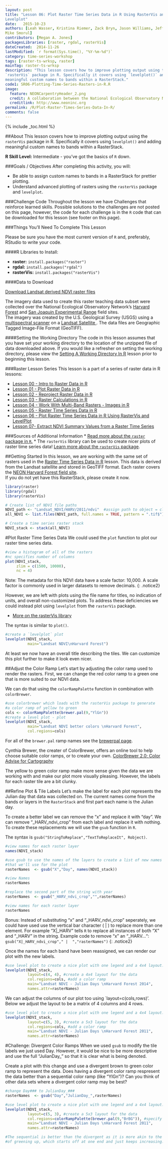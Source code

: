```yaml
---
layout: post
title: "Lesson 06: Plot Raster Time Series Data in R Using RasterVis and
Levelplot"
date:   2015-10-23
authors: [Leah Wasser, Kristina Riemer, Zack Bryn, Jason Williams, Jeff Hollister, 
Mike Smorul]
contributors: [Megan A. Jones]
packagesLibraries: [raster, rgdal, rasterVis]
dateCreated:  2014-11-26
lastModified: `r format(Sys.time(), "%Y-%m-%d")`
category: time-series-workshop
tags: [raster-ts-wrksp, raster]
mainTag: raster-ts-wrksp
description: "This lesson covers how to improve plotting output using the
`rasterVis` package in R. Specifically it covers using `levelplot()` and adding
meaningful custom names to bands within a RasterStack."
code1: SR06-Plotting-Time-Series-Rasters-in-R.R
image:
  feature: NEONCarpentryHeader_2.png
  credit: A collaboration between the National Ecological Observatory Network (NEON) and Data Carpentry
  creditlink: http://www.neoninc.org
permalink: /R/Plot-Raster-Times-Series-Data-In-R/
comments: false
---
```


{% include _toc.html %}

##About
This lesson covers how to improve plotting output using the
`rasterVis` package in R. Specifically it covers using `levelplot()` and adding
meaningful custom names to bands within a RasterStack. 

**R Skill Level:** Intermediate - you've got the basics of `R` down.

<div id="objectives" markdown="1">

###Goals / Objectives
After completing this activity, you will:

* Be able to assign custom names to bands in a RasterStack for prettier plotting.
* Understand advanced plotting of rasters using the `rasterVis` package and
`levelplot`.

###Challenge Code
Throughout the lesson we have Challenges that reinforce learned skills. Possible
solutions to the challenges are not posted on this page, however, the code for 
each challenge is in the `R` code that can be downloaded for this lesson (see 
footer on this page).

###Things You'll Need To Complete This Lesson

Please be sure you have the most current version of `R` and, preferably,
RStudio to write your code.

####R Libraries to Install:

* **raster:** `install.packages("raster")`
* **rgdal:** `install.packages("rgdal")`
* **rasterVis:** `install.packages("rasterVis")`

####Data to Download

<a href=" https://ndownloader.figshare.com/files/3579867" class="btn btn-success"> Download Landsat derived NDVI raster files</a> 

The imagery data used to create this raster teaching data subset were collected
over the National Ecological Observatory Network's
<a href="http://www.neoninc.org/science-design/field-sites/harvard-forest" target="_blank" >Harvard Forest</a>
and 
<a href="http://www.neoninc.org/science-design/field-sites/san-joaquin-experimental-range" target="_blank" >San Joaquin Experimental Range</a>
field sites.  
The imagery was created by the U.S. Geological Survey (USGS) using a 
<a href="http://eros.usgs.gov/#/Find_Data/Products_and_Data_Available/MSS" target="_blank" >  multispectral scanner</a>
on a <a href="http://landsat.usgs.gov" target="_blank" > Landsat Satellite </a>.
The data files are Geographic Tagged Image-File Format (GeoTIFF). 



####Setting the Working Directory
The code in this lesson assumes that you have set your working directory to the
location of the unzipped file of data downloaded above.  If you would like a
refresher on setting the working directory, please view the [Setting A Working Directory In R]({{site.baseurl}}/R/Set-Working-Directory "R Working Directory Lesson") 
lesson prior to beginning this lesson.

###Raster Lesson Series 
This lesson is a part of a series of raster data in R lessons:

* [Lesson 00 - Intro to Raster Data in R]({{ site.baseurl}}/R/Introduction-to-Raster-Data-In-R/)
* [Lesson 01 - Plot Raster Data in R]({{ site.baseurl}}/R/Plot-Rasters-In-R/)
* [Lesson 02 - Reproject Raster Data in R]({{ site.baseurl}}/R/Reproject-Raster-In-R/)
* [Lesson 03 - Raster Calculations in R]({{ site.baseurl}}/R/Raster-Calculations-In-R/)
* [Lesson 04 - Work With Multi-Band Rasters - Images in R]({{ site.baseurl}}/R/Multi-Band-Rasters-In-R/)
* [Lesson 05 - Raster Time Series Data in R]({{ site.baseurl}}/R/Raster-Times-Series-Data-In-R/)
* [Lesson 06 - Plot Raster Time Series Data in R Using RasterVis and LevelPlot]({{ site.baseurl}}/R/Plot-Raster-Times-Series-Data-In-R/)
* [Lesson 07- Extract NDVI Summary Values from a Raster Time Series]({{ site.baseurl}}/R/Extract-NDVI-From-Rasters-In-R/)

###Sources of Additional Information
* <a href="http://cran.r-project.org/web/packages/raster/raster.pdf" target="_blank"> Read more about the `raster` package in `R`.</a>
* The `rasterVis` library can be used to create nicer plots of raster time
series data! <a href="https://cran.r-project.org/web/packages/rasterVis/rasterVis.pdf"
target="_blank">Learn more about the `rasterVis` package</a>.

</div>

##Getting Started 
In this lesson, we are working with the same set of rasters used in the
[Raster Time Series Data in R ]({{ site.baseurl}} /R/Raster-Times-Series-Data-In-R/) 
lesson. This data is derived from the Landsat satellite and stored in GeoTIFF
format. Each raster covers the <a href="http://www.neoninc.org/science-design/field-sites/harvard-forest" target="_blank">NEON Harvard Forest field site</a>.  
If you do not yet have this RasterStack, please create it now. 

```r

library(raster)
library(rgdal)
library(rasterVis)

# Create list of NDVI file paths
NDVI_path <- "Landsat_NDVI/HARV/2011/ndvi"  #assign path to object = cleaner code
all_NDVI <- list.files(NDVI_path, full.names = TRUE, pattern = ".tif$")

# Create a time series raster stack
NDVI_stack <- stack(all_NDVI)
```

#Plot Raster Time Series Data
We could used the `plot` function to plot our raster time series data.

```r
#view a histogram of all of the rasters
#nc specifies number of columns
plot(NDVI_stack, 
     zlim = c(1500, 10000), 
     nc = 4)

``` 

Note: The metadata for this NDVI data have a scale factor: 10,000. A scale
factor is commonly used in larger datasets to remove decimals. {: .notice2}

However, we are left with plots using the file name for titles, no indication
of units, and overall non-customized plots.  To address these deficiencies we
could instead plot using `levelplot` from the `rasterVis` package. 

* <a href="http://oscarperpinan.github.io/rastervis/" target="_blank">More on the rasterVis library</a>

The syntax is similar to `plot()`.

```r
#create a `levelplot` plot
levelplot(NDVI_stack,
          main="Landsat NDVI\nHarvard Forest")

```

At least we now have an overall title describing the tiles.  We can customize
this plot further to make it look even nicer.  

##Adjust the Color Ramp
Let's start by adjusting the color ramp used to render the rasters. First, we
can change the red color ramp to a green one that is more suited to our NDVI
data.

We can do that using the `colorRampPalette` function in combination with 
`colorBrewer`. 

``` r
#use colorbrewer which loads with the rasterVis package to generate
#a color ramp of yellow to green
cols <- colorRampPalette(brewer.pal(9,"YlGn"))
#create a level plot - plot
levelplot(NDVI_stack,
          main="Landsat NDVI better colors \nHarvard Forest",
          col.regions=cols)


```

For all of the `brewer.pal` ramp names see the <a href="http://www.datavis.ca/sasmac/brewerpal.html" target="_blank"> brewerpal page</a>.

Cynthia Brewer, the creater of ColorBrewer, offers an online tool to help choose suitable color ramps, or to create your own. <a href="http://colorbrewer2.org/" target="_blank">ColorBrewer 2.0; Color Advise for Cartography </a>

The yellow to green color ramp make more sense given the data we are working
with and make our plot more visually pleasing. However, the labels for each 
raster tile are a bit clunky. 

##Refine Plot & Tile Labels
Let's make the label for each plot represents the Julian day that data was
collected on. The current names come from the bands or layers in the
`RasterStack` and first part each name is the Julian day. 

To create a better label we can remove the "x" and replace it with "day".
We can remove "_HARV_ndvi_crop" from each label and replace it with nothing. To
create these replacements we will use the `gsub` function in `R`.  

The syntax is `gsub("StringToReplace","TextToReplaceIt", Robject)`. 

```r

#view names for each raster layer
names(NDVI_stack)

#use gsub to use the names of the layers to create a list of new names
#that we'll use for the plot 
rasterNames  <- gsub("X","Day", names(NDVI_stack))

#view Names
rasterNames

#replace the second part of the string with year
rasterNames  <- gsub("_HARV_ndvi_crop","",rasterNames)

#view names for each raster layer
rasterNames
```

Bonus: Instead of substituting "x" and "_HARV_ndvi_crop" seperately, we could
have used use the vertical bar character ( | ) to replace more than one element.
For example "X|_HARV" tells `R` to replace all instances of both "X" and "_HARV"
in the string.  Example code to remove "x" an "_HARV...":
`gsub("X|_HARV_ndvi_crop"," |  ","rasterNames")`  {: .notice2}

Once the names for each band have been reassigned, we can render our plot with
the new labels. 

```r

#use level plot to create a nice plot with one legend and a 4x4 layout.
levelplot(NDVI_stack,
          layout=c(4, 4), #create a 4x4 layout for the data
          col.regions=cols, #add a color ramp
          main="Landsat NDVI - Julian Days \nHarvard Forest 2014",
          names.attr=rasterNames)

```

We can adjust the columns of our plot too using `layout=c(cols,rows)'. Below
we adjust the layout to be a matrix of 4 columns and 4 rows.

```r
#use level plot to create a nice plot with one legend and a 4x4 layout.
levelplot(NDVI_stack,
          layout=c(5, 3), #create a 5x3 layout for the data
          col.regions=cols, #add a color ramp
          main="Landsat NDVI - Julian Days \nHarvard Forest 2011",
          names.attr=rasterNames)
```

#Challenge: Divergent Color Ramps 
When we used `gsub` to modify the tile labels we just used Day.  However, it
would be nice to be more descriptive and use the full "JulianDay_" so that it is
clear what is being denoted.  

Create a plot with this change and use a divergent brown to green color ramp to
represent the data.  Does having a divergent color ramp respresent the data
better than a sequential color ramp (like "YlGn")?  Can you think of other data
sets where a divergent color ramp may be best? 

```r
#change Day### to JulianDay_###
rasterNames  <- gsub("Day","JulianDay_",rasterNames)

#use level plot to create a nice plot with one legend and a 4x4 layout.
levelplot(NDVI_stack,
          layout=c(5, 3), #create a 5x3 layout for the data
          col.regions=colorRampPalette(brewer.pal(9,"BrBG")), #specify color 
          main="Landsat NDVI - Julian Days \nHarvard Forest 2011",
          names.attr=rasterNames)

#The sequential is better than the divergent as it is more akin to the process
#of greening up, which starts off at one end and just keeps increasing. 

```
